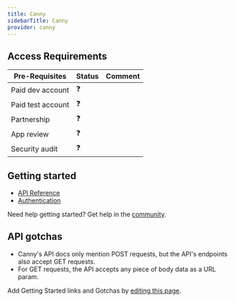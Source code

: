 ```yaml
---
title: Canny
sidebarTitle: Canny
provider: canny
---
```



<Overview />
<PreBuiltTooling provider={providers[pageMetadata.provider]} />
<PreBuiltUseCases />

## Access Requirements
| Pre-Requisites | Status | Comment|
| - | - | - |
| Paid dev account | ❓ |  |
| Paid test account | ❓ |  |
| Partnership | ❓ | |
| App review | ❓ |  |
| Security audit | ❓ | |



## Getting started

-   [API Reference](https://developers.canny.io/api-reference)
-   [Authentication](https://developers.canny.io/api-reference#authentication)

<Tip>Need help getting started? Get help in the [community](https://nango.dev/slack).</Tip>

## API gotchas

- Canny's API docs only mention POST requests, but the API's endpoints also accept GET requests.
- For GET requests, the API accepts any piece of body data as a URL param.

<Note>Add Getting Started links and Gotchas by [editing this page](https://github.com/nangohq/nango/tree/master/docs-v2/integrations/all/canny.mdx).</Note>
